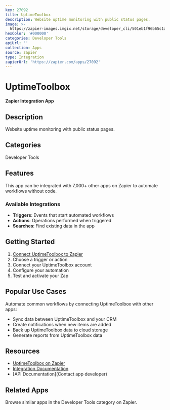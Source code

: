 ```yaml
---
key: 27092
title: UptimeToolbox
description: Website uptime monitoring with public status pages.
image: >-
  https://zapier-images.imgix.net/storage/developer_cli/501eb1f96b65c1a56b0e2ce0e4149dd0_2.png?auto=format%2Ccompress&ixlib=python-3.0.0&q=50
hexColor: '#000000'
categories: Developer Tools
apiUrl: ''
collection: Apps
source: zapier
type: Integration
zapierUrl: 'https://zapier.com/apps/27092'
---
```

# UptimeToolbox

**Zapier Integration App**

## Description

Website uptime monitoring with public status pages.

## Categories

Developer Tools

## Features

This app can be integrated with 7,000+ other apps on Zapier to automate workflows without code.

### Available Integrations

- **Triggers**: Events that start automated workflows
- **Actions**: Operations performed when triggered
- **Searches**: Find existing data in the app

## Getting Started

1. [Connect UptimeToolbox to Zapier](https://zapier.com/apps/27092)
2. Choose a trigger or action
3. Connect your UptimeToolbox account
4. Configure your automation
5. Test and activate your Zap

## Popular Use Cases

Automate common workflows by connecting UptimeToolbox with other apps:

- Sync data between UptimeToolbox and your CRM
- Create notifications when new items are added
- Back up UptimeToolbox data to cloud storage
- Generate reports from UptimeToolbox data

## Resources

- [UptimeToolbox on Zapier](https://zapier.com/apps/27092)
- [Integration Documentation](https://zapier.com/apps/27092/integrations)
- [API Documentation](Contact app developer)

## Related Apps

Browse similar apps in the Developer Tools category on Zapier.

